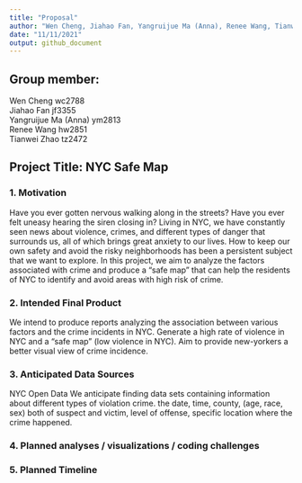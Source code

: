 ```yaml
---
title: "Proposal"
author: "Wen Cheng, Jiahao Fan, Yangruijue Ma (Anna), Renee Wang, Tianwei Zhao"
date: "11/11/2021"
output: github_document
---
```

## Group member: 
Wen Cheng     wc2788   
Jiahao Fan        jf3355  
Yangruijue Ma (Anna)     ym2813  
Renee Wang     hw2851  
Tianwei Zhao       tz2472


## Project Title:  NYC Safe Map
### 1. Motivation
Have you ever gotten nervous walking along in the streets? Have you ever felt uneasy hearing the siren closing in?  Living in NYC,  we have constantly seen news about violence, crimes, and different types of danger that surrounds us, all of which brings great anxiety to our lives. How to keep our own safety and avoid the risky neighborhoods has been a persistent subject that we want to explore. In this project, we aim to analyze the factors associated with crime and produce a “safe map” that can help the residents of NYC to identify and avoid areas with high risk of crime. 

### 2. Intended Final Product 

We intend to produce reports analyzing the association between various factors and the crime incidents in NYC. Generate a high rate of violence in NYC and a “safe map” (low violence in NYC). Aim to provide new-yorkers a better visual view of crime incidence.

### 3. Anticipated Data Sources 
NYC Open Data
We anticipate finding data sets containing information about different types of violation crime.  the date, time, county, (age, race, sex) both of suspect and victim, level of offense, specific location where the crime happened.

### 4. Planned analyses / visualizations / coding challenges
### 5. Planned Timeline





